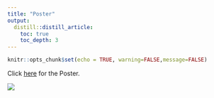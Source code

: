 ```yaml
---
title: "Poster"
output:
  distill::distill_article:
    toc: true
    toc_depth: 3
---
```


```r
knitr::opts_chunk$set(echo = TRUE, warning=FALSE,message=FALSE)
```

Click [here](poster/poster.html) for the Poster.

![](img/poster.jpg)